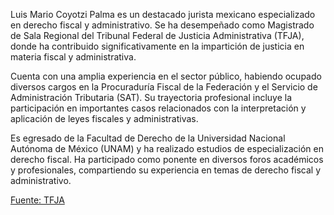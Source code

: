 Luis Mario Coyotzi Palma es un destacado jurista mexicano especializado en derecho fiscal y administrativo. Se ha desempeñado como Magistrado de Sala Regional del Tribunal Federal de Justicia Administrativa (TFJA), donde ha contribuido significativamente en la impartición de justicia en materia fiscal y administrativa.

Cuenta con una amplia experiencia en el sector público, habiendo ocupado diversos cargos en la Procuraduría Fiscal de la Federación y el Servicio de Administración Tributaria (SAT). Su trayectoria profesional incluye la participación en importantes casos relacionados con la interpretación y aplicación de leyes fiscales y administrativas.

Es egresado de la Facultad de Derecho de la Universidad Nacional Autónoma de México (UNAM) y ha realizado estudios de especialización en derecho fiscal. Ha participado como ponente en diversos foros académicos y profesionales, compartiendo su experiencia en temas de derecho fiscal y administrativo.

[Fuente: TFJA][1]

[1]: https://www.tfja.gob.mx/
